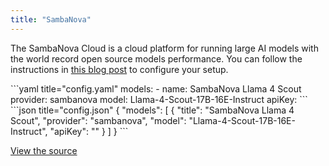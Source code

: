 ```yaml
---
title: "SambaNova"
---
```




The SambaNova Cloud is a cloud platform for running large AI models with the world record open source models performance. You can follow the instructions in [this blog post](https://sambanova.ai/blog/accelerating-coding-with-sambanova-cloud?ref=blog.continue.dev) to configure your setup.

<Tabs>
  <Tab title="YAML">
  ```yaml title="config.yaml"
  models:
    - name: SambaNova Llama 4 Scout
      provider: sambanova
      model: Llama-4-Scout-17B-16E-Instruct
      apiKey: <YOUR_SAMBANOVA_API_KEY>
  ```
  </Tab>
  <Tab title="JSON">
  ```json title="config.json"
  {
    "models": [
      {
        "title": "SambaNova Llama 4 Scout",
        "provider": "sambanova",
        "model": "Llama-4-Scout-17B-16E-Instruct",
        "apiKey": "<YOUR_SAMBANOVA_API_KEY>"
      }
    ]
  }
  ```
  </Tab>
</Tabs>

[View the source](https://github.com/continuedev/continue/blob/main/core/llm/llms/SambaNova.ts)
